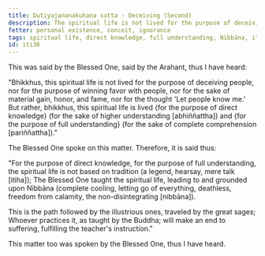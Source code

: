 ```yaml
---
title: Dutiyajananakuhana sutta - Deceiving (Second)
description: The spiritual life is not lived for the purpose of deceiving people, nor for the purpose of winning favor with people, nor for the sake of material gain, honor, and fame, nor for the thought 'Let people know me.' But rather, this spiritual life is lived for the purpose of direct knowledge and full understanding.
fetter: personal existence, conceit, ignorance
tags: spiritual life, direct knowledge, full understanding, Nibbāna, iti, iti28-49
id: iti36
---
```


This was said by the Blessed One, said by the Arahant, thus I have heard:

"Bhikkhus, this spiritual life is not lived for the purpose of deceiving people, nor for the purpose of winning favor with people, nor for the sake of material gain, honor, and fame, nor for the thought 'Let people know me.' But rather, bhikkhus, this spiritual life is lived \{for the purpose of direct knowledge} (for the sake of higher understanding [abhiññattha]) and \{for the purpose of full understanding} (for the sake of complete comprehension [pariññattha])."

The Blessed One spoke on this matter. Therefore, it is said thus:

"For the purpose of direct knowledge, for the purpose of full understanding,
the spiritual life is not based on tradition (a legend, hearsay, mere talk [itiha]);
The Blessed One taught the spiritual life,
leading to and grounded upon Nibbāna (complete cooling, letting go of everything, deathless, freedom from calamity, the non-disintegrating [nibbāna]).

This is the path followed by the illustrious ones,
traveled by the great sages;
Whoever practices it,
as taught by the Buddha;
will make an end to suffering,
fulfilling the teacher's instruction."

This matter too was spoken by the Blessed One, thus I have heard.